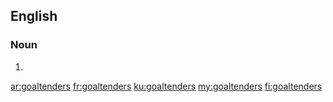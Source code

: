 ==English==

===Noun===
{{head|en|plural}}

# {{plural of|goaltender|lang=en}}

[[ar:goaltenders]]
[[fr:goaltenders]]
[[ku:goaltenders]]
[[my:goaltenders]]
[[fi:goaltenders]]
